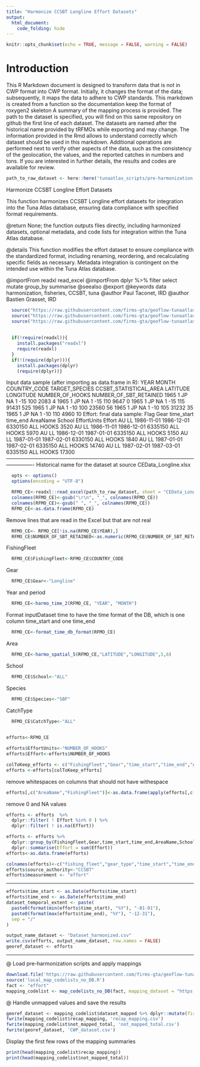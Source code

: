 ```yaml
---
title: "Harmonize CCSBT Longline Effort Datasets"
output: 
  html_document: 
    code_folding: hide
---
```

```r
knitr::opts_chunk$set(echo = TRUE, message = FALSE, warning = FALSE)
```

# Introduction

This R Markdown document is designed to transform data that is not in CWP format into CWP format.
Initially, it changes the format of the data; subsequently, it maps the data to adhere to CWP standards.
This markdown is created from a function so the documentation keep the format of roxygen2 skeleton
A summary of the mapping process is provided. The path to the dataset is specified, you will find on this same repository on github the first line of each dataset. The datasets are named after the historical name provided by tRFMOs while exporting and may change. The information provided in the Rmd allows to understand correctly which dataset should be used in this markdown.
Additional operations are performed next to verify other aspects of the data, such as the consistency of the geolocation, the values, and the reported catches in numbers and tons.
If you are interested in further details, the results and codes are available for review.

```r
path_to_raw_dataset <- here::here('tunaatlas_scripts/pre-harmonization', 'ccsbt', 'effort', 'data', 'CEData_Longline.xlsx')
```

Harmonize CCSBT Longline Effort Datasets

This function harmonizes CCSBT Longline effort datasets for integration into the Tuna Atlas database, ensuring data compliance with specified format requirements.


@return None; the function outputs files directly, including harmonized datasets,
        optional metadata, and code lists for integration within the Tuna Atlas database.

@details This function modifies the effort dataset to ensure compliance with the standardized
         format, including renaming, reordering, and recalculating specific fields as necessary.
         Metadata integration is contingent on the intended use within the Tuna Atlas database.

@importFrom readxl read_excel
@importFrom dplyr %>% filter select mutate group_by summarise
@seealso \code{\link{harmo_time_2}}
         \code{\link{harmo_spatial_5}}
         \code{\link{format_time_db_format}}
@export
@keywords data harmonization, fisheries, CCSBT, tuna
@author Paul Taconet, IRD \email{paul.taconet@ird.fr}
@author Bastien Grasset, IRD \email{bastien.grasset@ird.fr}

```r
  source("https://raw.githubusercontent.com/firms-gta/geoflow-tunaatlas/master/sardara_functions/harmo_time_2.R")
  source("https://raw.githubusercontent.com/firms-gta/geoflow-tunaatlas/master/sardara_functions/harmo_spatial_5.R")
  source("https://raw.githubusercontent.com/firms-gta/geoflow-tunaatlas/master/sardara_functions/format_time_db_format.R")
  
    
  if(!require(readxl)){
    install.packages("readxl")
    require(readxl)
  }
  if(!(require(dplyr))){ 
    install.packages(dplyr) 
    (require(dplyr))} 
```

Input data sample (after importing as data.frame in R):
YEAR MONTH COUNTRY_CODE TARGET_SPECIES CCSBT_STATISTICAL_AREA LATITUDE LONGITUDE NUMBER_OF_HOOKS NUMBER_OF_SBT_RETAINED
1965     1           JP             NA                      1      -15       100            2083                      4
1965     1           JP             NA                      1      -15       110            9647                      0
1965     1           JP             NA                      1      -15       115           91431                    525
1965     1           JP             NA                      1      -10       100           23560                     56
1965     1           JP             NA                      1      -10       105           31232                     35
1965     1           JP             NA                      1      -10       110            4960                     10
Effort: final data sample:
Flag Gear time_start   time_end AreaName School EffortUnits Effort
AU   LL 1986-11-01 1986-12-01  6330150    ALL       HOOKS   3520
AU   LL 1986-11-01 1986-12-01  6335150    ALL       HOOKS   5970
AU   LL 1986-12-01 1987-01-01  6335150    ALL       HOOKS   5150
AU   LL 1987-01-01 1987-02-01  6330150    ALL       HOOKS   1840
AU   LL 1987-01-01 1987-02-01  6335150    ALL       HOOKS  14740
AU   LL 1987-02-01 1987-03-01  6335150    ALL       HOOKS  17300
----------------------------------------------------------------------------------------------------------------------------
Historical name for the dataset at source  CEData_Longline.xlsx

```r
  opts <- options()
  options(encoding = "UTF-8")

  RFMO_CE<-readxl::read_excel(path_to_raw_dataset, sheet = "CEData_Longline", col_names = TRUE, col_types = NULL,na = "")
  colnames(RFMO_CE)<-gsub("\r\n", "_", colnames(RFMO_CE))
  colnames(RFMO_CE)<-gsub(" ", "_", colnames(RFMO_CE))
  RFMO_CE<-as.data.frame(RFMO_CE)
```

Remove lines that are read in the Excel but that are not real

```r
  RFMO_CE<- RFMO_CE[!is.na(RFMO_CE$YEAR),]
  RFMO_CE$NUMBER_OF_SBT_RETAINED<-as.numeric(RFMO_CE$NUMBER_OF_SBT_RETAINED)
```

FishingFleet

```r
  RFMO_CE$FishingFleet<-RFMO_CE$COUNTRY_CODE
```

Gear

```r
  RFMO_CE$Gear<-"Longline"
```

Year and period

```r
  RFMO_CE<-harmo_time_2(RFMO_CE, "YEAR", "MONTH")
```

Format inputDataset time to have the time format of the DB, which is one column time_start and one time_end

```r
  RFMO_CE<-format_time_db_format(RFMO_CE)
```

Area 

```r
  RFMO_CE<-harmo_spatial_5(RFMO_CE,"LATITUDE","LONGITUDE",5,6)
```

School

```r
  RFMO_CE$School<-"ALL"
```

Species

```r
  RFMO_CE$Species<-"SBF"
```

CatchType

```r
  RFMO_CE$CatchType<-"ALL"
  

efforts<-RFMO_CE

efforts$EffortUnits<-"NUMBER_OF_HOOKS"
efforts$Effort<-efforts$NUMBER_OF_HOOKS

colToKeep_efforts <- c("FishingFleet","Gear","time_start","time_end","AreaName","School","EffortUnits","Effort")
efforts <-efforts[colToKeep_efforts]
```

remove whitespaces on columns that should not have withespace

```r
efforts[,c("AreaName","FishingFleet")]<-as.data.frame(apply(efforts[,c("AreaName","FishingFleet")],2,function(x){gsub(" *$","",x)}),stringsAsFactors=FALSE)
```

remove 0 and NA values 

```r
efforts <- efforts  %>% 
  dplyr::filter( ! Effort %in% 0 ) %>%
  dplyr::filter( ! is.na(Effort)) 

efforts <- efforts %>% 
  dplyr::group_by(FishingFleet,Gear,time_start,time_end,AreaName,School,EffortUnits) %>% 
  dplyr::summarise(Effort = sum(Effort))  
efforts<-as.data.frame(efforts)

colnames(efforts)<-c("fishing_fleet","gear_type","time_start","time_end","geographic_identifier","fishing_mode","measurement_unit","measurement_value")
efforts$source_authority<-"CCSBT"
efforts$measurement <- "effort" 
```

----------------------------------------------------------------------------------------------------------------------------

```r
efforts$time_start <- as.Date(efforts$time_start)
efforts$time_end <- as.Date(efforts$time_end)
dataset_temporal_extent <- paste(
  paste0(format(min(efforts$time_start), "%Y"), "-01-01"),
  paste0(format(max(efforts$time_end), "%Y"), "-12-31"),
  sep = "/"
)

output_name_dataset <- "Dataset_harmonized.csv"
write.csv(efforts, output_name_dataset, row.names = FALSE)
georef_dataset <- efforts
```

----------------------------------------------------------------------------------------------------------------------------
@ Load pre-harmonization scripts and apply mappings

```r
download.file('https://raw.githubusercontent.com/firms-gta/geoflow-tunaatlas/master/tunaatlas_scripts/pre-harmonization/map_codelists_no_DB.R', destfile = 'local_map_codelists_no_DB.R')
source('local_map_codelists_no_DB.R')
fact <- "effort"
mapping_codelist <- map_codelists_no_DB(fact, mapping_dataset = "https://raw.githubusercontent.com/fdiwg/fdi-mappings/main/global/firms/gta/codelist_mapping_rfmos_to_global.csv", dataset_to_map = georef_dataset, mapping_keep_src_code = FALSE, summary_mapping = TRUE, source_authority_to_map = c("IATTC", "CCSBT", "WCPFC", "ICCAT", "IOTC"))
```

@ Handle unmapped values and save the results

```r
georef_dataset <- mapping_codelist$dataset_mapped %>% dplyr::mutate(fishing_fleet = ifelse(fishing_fleet == 'UNK', 'NEI', fishing_fleet), gear_type = ifelse(gear_type == 'UNK', '99.9', gear_type))
fwrite(mapping_codelist$recap_mapping, 'recap_mapping.csv')
fwrite(mapping_codelist$not_mapped_total, 'not_mapped_total.csv')
fwrite(georef_dataset, 'CWP_dataset.csv')
```

Display the first few rows of the mapping summaries

```r
print(head(mapping_codelist$recap_mapping))
print(head(mapping_codelist$not_mapped_total))
```


